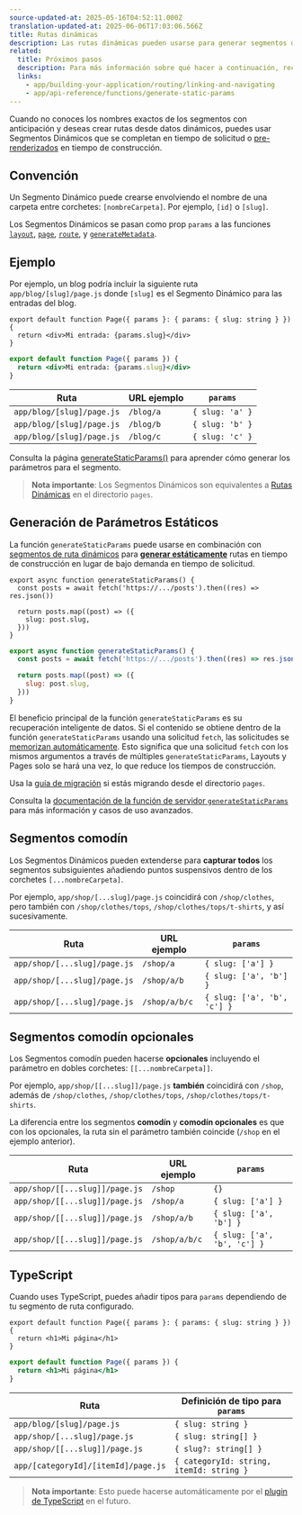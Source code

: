 ```yaml
---
source-updated-at: 2025-05-16T04:52:11.000Z
translation-updated-at: 2025-06-06T17:03:06.566Z
title: Rutas dinámicas
description: Las rutas dinámicas pueden usarse para generar segmentos de ruta programáticamente desde datos dinámicos.
related:
  title: Próximos pasos
  description: Para más información sobre qué hacer a continuación, recomendamos las siguientes secciones
  links:
    - app/building-your-application/routing/linking-and-navigating
    - app/api-reference/functions/generate-static-params
---
```


Cuando no conoces los nombres exactos de los segmentos con anticipación y deseas crear rutas desde datos dinámicos, puedes usar Segmentos Dinámicos que se completan en tiempo de solicitud o [pre-renderizados](#generating-static-params) en tiempo de construcción.

## Convención

Un Segmento Dinámico puede crearse envolviendo el nombre de una carpeta entre corchetes: `[nombreCarpeta]`. Por ejemplo, `[id]` o `[slug]`.

Los Segmentos Dinámicos se pasan como prop `params` a las funciones [`layout`](/docs/app/api-reference/file-conventions/layout), [`page`](/docs/app/api-reference/file-conventions/page), [`route`](/docs/app/building-your-application/routing/route-handlers), y [`generateMetadata`](/docs/app/api-reference/functions/generate-metadata#generatemetadata-function).

## Ejemplo

Por ejemplo, un blog podría incluir la siguiente ruta `app/blog/[slug]/page.js` donde `[slug]` es el Segmento Dinámico para las entradas del blog.

```tsx filename="app/blog/[slug]/page.tsx" switcher
export default function Page({ params }: { params: { slug: string } }) {
  return <div>Mi entrada: {params.slug}</div>
}
```

```jsx filename="app/blog/[slug]/page.js" switcher
export default function Page({ params }) {
  return <div>Mi entrada: {params.slug}</div>
}
```

| Ruta                      | URL ejemplo | `params`        |
| ------------------------- | ----------- | --------------- |
| `app/blog/[slug]/page.js` | `/blog/a`   | `{ slug: 'a' }` |
| `app/blog/[slug]/page.js` | `/blog/b`   | `{ slug: 'b' }` |
| `app/blog/[slug]/page.js` | `/blog/c`   | `{ slug: 'c' }` |

Consulta la página [generateStaticParams()](#generating-static-params) para aprender cómo generar los parámetros para el segmento.

> **Nota importante**: Los Segmentos Dinámicos son equivalentes a [Rutas Dinámicas](/docs/app/building-your-application/routing/dynamic-routes) en el directorio `pages`.

## Generación de Parámetros Estáticos

La función `generateStaticParams` puede usarse en combinación con [segmentos de ruta dinámicos](/docs/app/building-your-application/routing/dynamic-routes) para [**generar estáticamente**](/docs/app/building-your-application/rendering/server-components#static-rendering-default) rutas en tiempo de construcción en lugar de bajo demanda en tiempo de solicitud.

```tsx filename="app/blog/[slug]/page.tsx" switcher
export async function generateStaticParams() {
  const posts = await fetch('https://.../posts').then((res) => res.json())

  return posts.map((post) => ({
    slug: post.slug,
  }))
}
```

```jsx filename="app/blog/[slug]/page.js" switcher
export async function generateStaticParams() {
  const posts = await fetch('https://.../posts').then((res) => res.json())

  return posts.map((post) => ({
    slug: post.slug,
  }))
}
```

El beneficio principal de la función `generateStaticParams` es su recuperación inteligente de datos. Si el contenido se obtiene dentro de la función `generateStaticParams` usando una solicitud `fetch`, las solicitudes se [memorizan automáticamente](/docs/app/building-your-application/caching#request-memoization). Esto significa que una solicitud `fetch` con los mismos argumentos a través de múltiples `generateStaticParams`, Layouts y Pages solo se hará una vez, lo que reduce los tiempos de construcción.

Usa la [guía de migración](/docs/app/building-your-application/upgrading/app-router-migration#dynamic-paths-getstaticpaths) si estás migrando desde el directorio `pages`.

Consulta la [documentación de la función de servidor `generateStaticParams`](/docs/app/api-reference/functions/generate-static-params) para más información y casos de uso avanzados.

## Segmentos comodín

Los Segmentos Dinámicos pueden extenderse para **capturar todos** los segmentos subsiguientes añadiendo puntos suspensivos dentro de los corchetes `[...nombreCarpeta]`.

Por ejemplo, `app/shop/[...slug]/page.js` coincidirá con `/shop/clothes`, pero también con `/shop/clothes/tops`, `/shop/clothes/tops/t-shirts`, y así sucesivamente.

| Ruta                         | URL ejemplo    | `params`                    |
| ---------------------------- | ------------- | --------------------------- |
| `app/shop/[...slug]/page.js` | `/shop/a`     | `{ slug: ['a'] }`           |
| `app/shop/[...slug]/page.js` | `/shop/a/b`   | `{ slug: ['a', 'b'] }`      |
| `app/shop/[...slug]/page.js` | `/shop/a/b/c` | `{ slug: ['a', 'b', 'c'] }` |

## Segmentos comodín opcionales

Los Segmentos comodín pueden hacerse **opcionales** incluyendo el parámetro en dobles corchetes: `[[...nombreCarpeta]]`.

Por ejemplo, `app/shop/[[...slug]]/page.js` **también** coincidirá con `/shop`, además de `/shop/clothes`, `/shop/clothes/tops`, `/shop/clothes/tops/t-shirts`.

La diferencia entre los segmentos **comodín** y **comodín opcionales** es que con los opcionales, la ruta sin el parámetro también coincide (`/shop` en el ejemplo anterior).

| Ruta                           | URL ejemplo    | `params`                    |
| ------------------------------ | ------------- | --------------------------- |
| `app/shop/[[...slug]]/page.js` | `/shop`       | `{}`                        |
| `app/shop/[[...slug]]/page.js` | `/shop/a`     | `{ slug: ['a'] }`           |
| `app/shop/[[...slug]]/page.js` | `/shop/a/b`   | `{ slug: ['a', 'b'] }`      |
| `app/shop/[[...slug]]/page.js` | `/shop/a/b/c` | `{ slug: ['a', 'b', 'c'] }` |

## TypeScript

Cuando uses TypeScript, puedes añadir tipos para `params` dependiendo de tu segmento de ruta configurado.

```tsx filename="app/blog/[slug]/page.tsx" switcher
export default function Page({ params }: { params: { slug: string } }) {
  return <h1>Mi página</h1>
}
```

```jsx filename="app/blog/[slug]/page.js" switcher
export default function Page({ params }) {
  return <h1>Mi página</h1>
}
```

| Ruta                               | Definición de tipo para `params`       |
| ----------------------------------- | -------------------------------------- |
| `app/blog/[slug]/page.js`           | `{ slug: string }`                     |
| `app/shop/[...slug]/page.js`        | `{ slug: string[] }`                   |
| `app/shop/[[...slug]]/page.js`      | `{ slug?: string[] }`                  |
| `app/[categoryId]/[itemId]/page.js` | `{ categoryId: string, itemId: string }` |

> **Nota importante**: Esto puede hacerse automáticamente por el [plugin de TypeScript](/docs/app/building-your-application/configuring/typescript#typescript-plugin) en el futuro.
